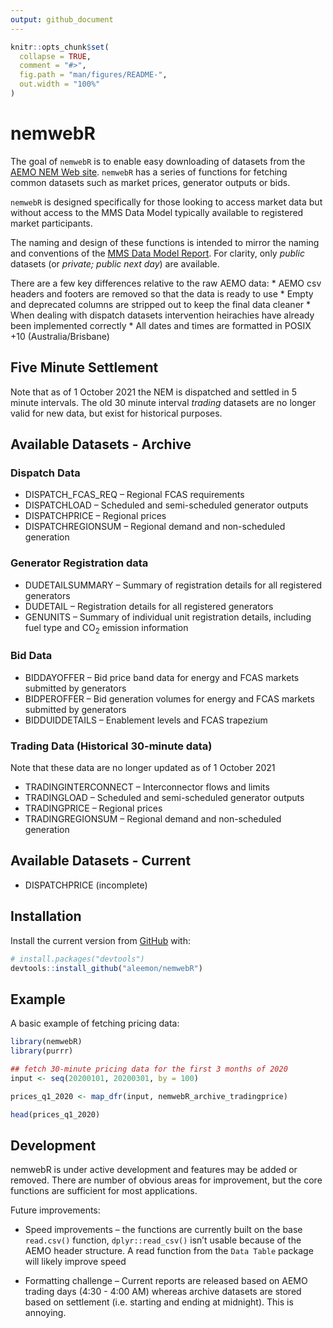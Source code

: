 ```yaml
---
output: github_document
---
```


<!-- README.md is generated from README.Rmd. Please edit that file -->

```r
knitr::opts_chunk$set(
  collapse = TRUE,
  comment = "#>",
  fig.path = "man/figures/README-",
  out.width = "100%"
)
```

# nemwebR

<!-- badges: start -->
<!-- badges: end -->

The goal of `nemwebR` is to enable easy downloading of datasets from the [AEMO NEM Web site](https://www.aemo.com.au/energy-systems/electricity/national-electricity-market-nem/data-nem/market-data-nemweb). `nemwebR` has a series of functions for fetching common datasets such as market prices, generator outputs or bids.

`nemwebR` is designed specifically for those looking to access market data but without access to the MMS Data Model typically available to registered market participants.

The naming and design of these functions is intended to mirror the naming and conventions of the [MMS Data Model Report](http://nemweb.com.au/Reports/Current/MMSDataModelReport/Electricity/MMS%20Data%20Model%20Report_files/MMS_2.htm). For clarity, only _public_ datasets (or _private; public next day_) are available.

There are a few key differences relative to the raw AEMO data:
* AEMO csv headers and footers are removed so that the data is ready to use
* Empty and deprecated columns are stripped out to keep the final data cleaner
* When dealing with dispatch datasets intervention heirachies have already been implemented correctly
* All dates and times are formatted in POSIX +10 (Australia/Brisbane)


## Five Minute Settlement

Note that as of 1 October 2021 the NEM is dispatched and settled in 5 minute intervals. The old 30 minute interval _trading_ datasets are no longer valid for new data, but exist for historical purposes.  


## Available Datasets - Archive

### Dispatch Data
* DISPATCH_FCAS_REQ -- Regional FCAS requirements
* DISPATCHLOAD -- Scheduled and semi-scheduled generator outputs
* DISPATCHPRICE -- Regional prices
* DISPATCHREGIONSUM -- Regional demand and non-scheduled generation


### Generator Registration data
* DUDETAILSUMMARY -- Summary of registration details for all registered generators
* DUDETAIL -- Registration details for all registered generators
* GENUNITS -- Summary of individual unit registration details, including fuel type and CO~2~ emission information

### Bid Data

* BIDDAYOFFER -- Bid price band data for energy and FCAS markets submitted by generators
* BIDPEROFFER -- Bid generation volumes for energy and FCAS markets submitted by generators
* BIDDUIDDETAILS -- Enablement levels and FCAS trapezium 


### Trading Data (Historical 30-minute data)
Note that these data are no longer updated as of 1 October 2021

* TRADINGINTERCONNECT -- Interconnector flows and limits
* TRADINGLOAD -- Scheduled and semi-scheduled generator outputs
* TRADINGPRICE -- Regional prices
* TRADINGREGIONSUM -- Regional demand and non-scheduled generation



## Available Datasets - Current

* DISPATCHPRICE (incomplete)


## Installation

Install the current version from [GitHub](https://github.com/) with:

``` r
# install.packages("devtools")
devtools::install_github("aleemon/nemwebR")
```
## Example

A basic example of fetching pricing data:

```r
library(nemwebR)
library(purrr)

## fetch 30-minute pricing data for the first 3 months of 2020
input <- seq(20200101, 20200301, by = 100)

prices_q1_2020 <- map_dfr(input, nemwebR_archive_tradingprice)

head(prices_q1_2020)

```


## Development

nemwebR is under active development and features may be added or removed. There are number of obvious areas for improvement, but the core functions are sufficient for most applications.

Future improvements:

* Speed improvements -- the functions are currently built on the base `read.csv()` function, `dplyr::read_csv()` isn't usable because of the AEMO header structure. A read function from the `Data Table` package will likely improve speed

* Formatting challenge -- Current reports are released based on AEMO trading days (4:30 - 4:00 AM) whereas archive datasets are stored based on settlement (i.e. starting and ending at midnight). This is annoying.
